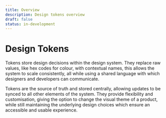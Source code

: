```yaml
---
title: Overview
description: Design tokens overview
draft: false
status: in-development
---
```


# Design Tokens

Tokens store design decisions within the design system. They replace raw values, like hex codes for colour, with contextual names, this allows the system to scale consistently, all while using a shared language with which designers and developers can communicate.

Tokens are the source of truth and stored centrally, allowing updates to be synced to all other elements of the system. They provide flexibility and customisation, giving the option to change the visual theme of a product, while still maintaining the underlying design choices which ensure an accessible and usable experience.
